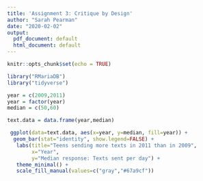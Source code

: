 ```yaml
---
title: 'Assignment 3: Critique by Design'
author: "Sarah Pearman"
date: "2020-02-02"
output:
  pdf_document: default
  html_document: default
---
```


```r
knitr::opts_chunk$set(echo = TRUE)

library("RMariaDB")
library("tidyverse")

```

```r
year = c(2009,2011)
year = factor(year)
median = c(50,60)

text.data = data.frame(year,median)

 ggplot(data=text.data, aes(x=year, y=median, fill=year)) +
  geom_bar(stat="identity", show.legend=FALSE) +
   labs(title="Teens sending more texts in 2011 than in 2009",
        x="Year",
        y="Median response: Texts sent per day") +
   theme_minimal() +
   scale_fill_manual(values=c("gray","#67a9cf"))
```